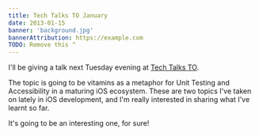 ```yaml
---
title: Tech Talks TO January
date: 2013-01-15
banner: 'background.jpg'
bannerAttribution: https://example.com
TODO: Remove this ^
---
```


I'll be giving a talk next Tuesday evening at [Tech Talks TO](http://techtalksto.com/post/40607791416/ash-furrow-presenting-accessibility-and-unit-testing).

The topic is going to be vitamins as a metaphor for Unit Testing and Accessibility in a maturing iOS ecosystem. These are two topics I've taken on lately in iOS development, and I'm really interested in sharing what I've learnt so far.

It's going to be an interesting one, for sure!
